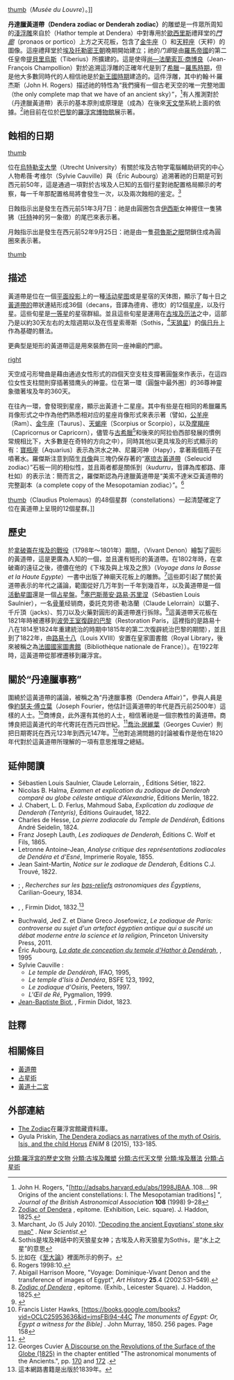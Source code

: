 {{Rough translation|time=2021-06-01T08:33:55+00:00}}
{{noteTA
|1=zh-hans:活动星图; zh-hant:星座盤;
|2=zh-hans:让-弗朗索瓦·商博良; zh-hant:尚—法蘭索瓦·商博良;
}}

{{coord|26|8|30|N|32|40|13|E|display=title}}

[[圖像:Dendera_zodiac,_Louvre.jpg|thumb]]（''Musée du Louvre''）。]]

'''丹達臘黃道帶（Dendera zodiac or Denderah zodiac）'''的雕塑是一件眾所周知的{{link-en|古埃及藝術|Art of ancient Egypt|埃及}}[[淺浮雕|淺浮雕]]來自於{{link-en|丹达腊神庙群|Dendera Temple complex|位在丹答臘的哈托爾神廟}}（Hathor temple at Dendera）中對專用於[[歐西里斯|歐西里斯]]禮拜堂的''[[門廊|門廊]]''（pronaos or portico）上方之天花板，包含了[[金牛宮|金牛座]]（{{link-en|牛 (神話)|Bull (mythology)|聖牛}}）和[[天秤宮|天秤座]]（天秤）的圖像。這座禮拜堂於[[托勒密王國#歷史|埃及托勒密王朝]]晚期開始建立；祂的''门廊''是由[[羅馬帝國|羅馬帝國]]的第二任皇帝[[提貝里烏斯|提貝里烏斯]]（Tiberius）所擴建的。這是使得[[让-弗朗索瓦·商博良|尚—法蘭索瓦·商博良]]（Jean-François Champollion）對於追溯這浮雕的正確年代是到了[[希臘化時代|希臘]]－[[埃及_(羅馬行省)|羅馬時期]]，但是他大多數同時代的人相信祂是於[[新王國時期|新王國時期]]建造的。這件浮雕，其中約翰·H·羅杰斯（John H. Rogers）描述祂的特性為“我們擁有一個古老天空的唯一完整地圖（the only complete map that we have of an ancient sky）”，<ref>John H. Rogers, "[http://adsabs.harvard.edu/abs/1998JBAA..108....9R Origins of the ancient constellations: I. The Mesopotamian traditions] {{Wayback|url=http://adsabs.harvard.edu/abs/1998JBAA..108....9R |date=20170809223454 }}", ''Journal of the British Astronomical Association'' '''108''' (1998) 9–28</ref>有人推測對於（丹達臘黃道帶）表示的基本原則或原理是（成為）在後來[[天文學|天文學]]系統上面的依據。<ref>[http://books.google.com/books?vid=0wPPdxNrZi0_mMbp&id=xznqw5EkOCMC Zodiac of Dendera] {{Wayback|url=http://books.google.com/books?vid=0wPPdxNrZi0_mMbp&id=xznqw5EkOCMC |date=20170423205312 }}, epitome. (Exhibition, Leic. square). J. Haddon, 1825.</ref>祂目前在位於[[巴黎|巴黎]]的[[羅浮宮博物館|羅浮宮博物館]]展示著。

== 蝕相的日期 ==
[[圖像:Eclipse_solaire_du_7_mars_-51.jpg|thumb]]

位在[[烏特勒支大學|烏特勒支大學]]（Utrecht University）有關於埃及古物学電腦輔助研究的中心人物希薇·考维尔（Sylvie Cauville）與{{link-en|艾力克·阿尔伯格|Éric Aubourg}}（Éric Aubourg）追溯著祂的日期是可到西元前50年，這是通過一項對於古埃及人已知的五個行星對祂配置格局顯示的考察，每一千年那配置格局將會發生一次，以及兩次蝕相的鉴定。<ref>Marchant, Jo (5 July 2010). [http://www.newscientist.com/blogs/culturelab/2010/07/decoding-the-ancient-egyptians-stone-sky-map.html "Decoding the ancient Egyptians' stone sky map"] {{Wayback|url=http://www.newscientist.com/blogs/culturelab/2010/07/decoding-the-ancient-egyptians-stone-sky-map.html |date=20171223220217 }}. ''New Scientist''.</ref>

日蝕指示出是發生在西元前51年3月7日：祂是由圓圈包含[[伊西斯|伊西斯]]女神握住一隻狒狒（[[托特|托特]]神的另一象徵）的尾巴來表示著。

月蝕指示出是發生在西元前52年9月25日：祂是由一隻[[荷魯斯之眼|荷魯斯之眼]]閉鎖住成為圓圈來表示著。

[[圖像:Eclipse-lunaire-du-zodiaque-de-denderah.jpg|thumb]]

== 描述 ==

黃道帶是位在一個[[地图投影|平面投影]]上的一種[[活动星图|活动星图]]或是星宿的天体图，顯示了每十日之[[黃道帶|黃道帶的]]帶狀連結形成36個{{link-en|旬星|decans}}（decans，音譯為德肯、德坎）的12個[[星座|星座]]，以及行星。這些旬星是[[視星等|一等星]]的星宿群組。並且這些旬星是運用在[[古埃及历法|古埃及历法]]之中，這部乃是以約30天左右的太陰週期以及在恆星索蒂斯（Sothis，<ref name = 埃及神話>Sothis是埃及神話中的天狼星女神；古埃及人称天狼星为Sothis，是“水上之星”的意思</ref>[[天狼星|天狼星]]）的[[偕日升|偕日升]]上作為基礎的曆法。

{{來源請求|它的黃道帶是以圓形的形式來表示在{{link-en|古埃及的藝術|Art of ancient Egypt|古埃及藝術}}中是獨特的。|日期=2016年10月22日}}更典型是矩形的黃道帶這是用來裝飾在同一座神廟的門廊。

[[圖像:Zodiaque_de_Denderah_aux_couleurs_d'origine.jpg|right]]

天空成弓形彎曲是藉由通過女性形式的四個天空支柱支撐著圓盤來作表示，在這四位女性支柱間則穿插著猎鹰头的神靈。位在第一環（圓盤中最外圈）的36尊神靈象徵著埃及年的360天。

在往內一環，會發現到星座，顯示出黃道十二星座。其中有些是在相同的希臘羅馬肖像形式之中作為他們熟悉相对应的星座肖像形式來表示著（譬如，[[白羊座|公羊座]]〔Ram〕、[[金牛座|金牛座]]〔Taurus〕、[[天蝎座|天蝎座]]〔Scorpius or Scorpio〕，以及[[摩羯座|摩羯座]]〔Capricornus or Capricorn〕，儘管与[[古希臘|古希臘]]<ref>比如在《[[天文學大成|至大論]]》裡面所示的例子。</ref>和後來的阿拉伯西部發展的慣例常規相比下，大多數是在奇特的方向之中），同時其他以更具埃及的形式顯示的有：[[寶瓶座|寶瓶座]]〔Aquarius〕表示為洪水之神、尼羅河神{{link-en|哈比 (尼羅河)|Hapy|哈比}}（Hapy），拿著兩個瓶子在噴著水。{{來源請求|日期=2016年10月23日}}羅傑斯注意到陌生[[肖像学|肖像]]與三塊仍保存著的“[[塞琉古紀年|塞琉古黃道帶]]（Seleucid zodiac）”石板一同的相似性，並且兩者都是關係到{{link-en|邊界石|Kudurru}}（''kudurru''，音譯為库都路、庫杜如）的表示法：簡而言之，羅傑斯認為丹達臘黃道帶是“美索不達米亞黃道帶的完整副本（a complete copy of the Mesopotamian zodiac）”。<ref>Rogers 1998:10.</ref>

[[圖像:Constellations_présentes_sur_le_Zodiaque_de_Denderah.jpg|thumb]]（Claudius Ptolemaus）的48個星群（constellations）一起清楚確定了位在黃道帶上呈現的12個星群。]]

== 歷史 ==
於[[埃及-敘利亞戰役|拿破崙在埃及的戰役]]（1798年～1801年）期間，{{link-en|多明尼克·韋馮|Dominique Vivant|韋馮·德儂}}（Vivant Denon）繪製了圓形的黃道帶，這是更廣為人知的一個，並且還有矩形的黃道帶。在1802年時，在拿破崙的遠征之後，德儂在他的《下埃及與上埃及之旅》（''Voyage dans la Basse et la Haute Egypte''）一書中出版了神廟天花板上的雕飾。<ref>Abigail Harrison Moore, "Voyage: Dominique-Vivant Denon and the transference of images of Egypt", ''Art History'' '''25'''.4 (2002:531–549).</ref>這些即引起了關於黃道帶表示的年代之議論，範圍從好几万年到一千年到幾百年，以及黃道帶是一個 [[活動星圖|活動星圖]]還是一個[[占星術|占星盤]]。<ref>[https://books.google.com/books?id=xznqw5EkOCMC ''Zodiac of Dendera''] {{Wayback|url=https://books.google.com/books?id=xznqw5EkOCMC |date=20200609072717 }}, epitome. (Exhib., Leicester Square). J. Haddon, 1825.</ref>[[塞巴斯蒂安·路易·苏里涅|塞巴斯蒂安·路易·苏里涅]]（Sébastien Louis Saulnier），一名[[文物|骨董]]经销商，委託克劳德·勒洛蘭（Claude Lelorrain）以鋸子、千斤頂（jacks）、剪刀以及火藥對圓形的黃道帶進行拆除。<ref>{{Cite web |url=https://books.google.com/books?id=2fU-AAAAcAAJ |title=存档副本 |accessdate=2016-10-23 |archive-date=2019-07-16 |archive-url=https://web.archive.org/web/20190716072241/https://books.google.com/books?id=2fU-AAAAcAAJ |dead-url=no }}</ref>這黃道帶天花板在1821年時被遷移到[[波旁復辟|波旁王室復辟的巴黎]]（Restoration Paris，這裡指的是路易十八在1814至1824年重建統治的時期中1815年的第二次復辟統治巴黎的期間），並且到了1822年，由[[路易十八|路易十八]]（Louis XVIII）安置在皇家圖書館（Royal Library，後來被稱之為[[法國國家圖書館|法國國家圖書館]]〔Bibliothèque nationale de France〕）。在1922年時，這黃道帶從那裡遷移到羅浮宮。

== 關於“丹達臘事務” ==
圍繞於這黃道帶的議論，被稱之為“丹達臘事務（Dendera Affair）”，參與人員是像[[約瑟夫·傅立葉|約瑟夫·傅立葉]]（Joseph Fourier，他估計這黃道帶的年代是西元前2500年）這樣的人士。<ref>Francis Lister Hawks, [https://books.google.com/books?vid=OCLC25953636&id=jmsFBi94-44C ''The monuments of Egypt: Or, Egypt a witness for the Bible] {{Wayback|url=https://books.google.com/books?vid=OCLC25953636&id=jmsFBi94-44C |date=20190717162446 }}''. John Murray, 1850. 256 pages. Page 158</ref>商博良，此外還有其他的人士，相信著祂是一個宗教性的黃道帶。商博良把這黃道代的年代寄託在西元四世紀。<ref>{{Cite web |url=https://www.youtube.com/watch?v=jQ4kaFNa8Kc |title=存档副本 |accessdate=2016-10-23 |archive-date=2019-09-21 |archive-url=https://web.archive.org/web/20190921013558/https://www.youtube.com/watch?v=jQ4kaFNa8Kc&gl=US&hl=en |dead-url=no }}</ref>[[喬治·居維葉|喬治·居維葉]]（Georges Cuvier）則把日期寄託在西元123年到西元147年。<ref>Georges Cuvier [http://geology.19thcenturyscience.org/books/1831-Cuvier-Revolutions/htm/doc.html A Discourse on the Revolutions of the Surface of the Globe (1825)] {{Wayback|url=http://geology.19thcenturyscience.org/books/1831-Cuvier-Revolutions/htm/doc.html |date=20160303201258 }} in the chapter entitled "The astronomical monuments of the Ancients.", pp. [http://geology.19thcenturyscience.org/books/1831-Cuvier-Revolutions/htm/doc170.html 170] {{Wayback|url=http://geology.19thcenturyscience.org/books/1831-Cuvier-Revolutions/htm/doc170.html |date=20110724203805 }} and [http://geology.19thcenturyscience.org/books/1831-Cuvier-Revolutions/htm/doc172.html 172] {{Wayback|url=http://geology.19thcenturyscience.org/books/1831-Cuvier-Revolutions/htm/doc172.html |date=20110724204027 }}.</ref>他對追溯問題的討論被看作是他在1820年代對於這黃道帶所理解的一項有意思推理之總結。

== 延伸閱讀 ==
* Sébastien Louis Saulnier, Claude Lelorrain, {{google books|2fU-AAAAcAAJ|Notice sur le voyage de M. Lelorrain en Égypte}}, Éditions Sétier, 1822.
* Nicolas B. Halma, ''Examen et explication du zodiaque de Denderah comparé au globe céleste antique d'Alexandrie'', Éditions Merlin, 1822.
* J. Chabert, L. D. Ferlus, Mahmoud Saba, ''Explication du zodiaque de Denderah (Tentyris)'', Éditions Guiraudet, 1822.
* Charles de Hesse, ''La pierre zodiacale du Temple de Dendérah'', Éditions André Seidelin, 1824.
* Franz Joseph Lauth, ''Les zodiaques de Denderah'', Éditions C. Wolf et Fils, 1865.
* Letronne Antoine-Jean, ''Analyse critique des représentations zodiacales de Dendéra et d'Esné'', Imprimerie Royale, 1855.
* Jean Saint-Martin, ''Notice sur le zodiaque de Denderah'', Éditions C.J. Trouvé, 1822. 
* {{link-en|吉恩-巴蒂斯特·普罗斯珀尔·乔洛斯|Jean-Baptiste Prosper Jollois|Jean-Baptiste Prosper Jollois}}; {{link-en|埃杜代·德·维利尔斯·杜·特雷奇|Édouard de Villiers du Terrage|Édouard de Villiers du Terrage}}, ''Recherches sur les [[浮雕|bas-reliefs]] astronomiques des Égyptiens'', Carilian-Goeury, 1834. 
* {{link-en|贾克-乔瑟夫·商博良·菲热克|Jacques-Joseph Champollion-Figeac|Jacques-Joseph Champollion-Figeac}}, {{google books|CQFFAAAAIAAJ|Égypte ancienne|page=PP9}}, Firmin Didot, 1832.<ref>這本網路書籍是出版於1839年。</ref>
* Buchwald, Jed Z. et Diane Greco Josefowicz, ''Le zodiaque de Paris: controverse au sujet d'un artefact égyptien antique qui a suscité un débat moderne entre la science et la religion'', Princeton University Press, 2011.
* Éric Aubourg, ''[https://web.archive.org/web/20160303182053/http://www.ifao.egnet.net/bifao/Bifao095_art_01.pdf La date de conception du temple d'Hathor à Dendérah]'', {{link-en|BIFAO|BIFAO}}, 1995
* Sylvie Cauville :
** ''Le temple de Dendérah'', IFAO, 1995,
** ''Le temple d'Isis à Dendéra'', BSFE 123, 1992,
** ''Le zodiaque d'Osiris'', Peeters, 1997. 
** ''L'Œil de Ré'', Pygmalion, 1999.
* [[让-巴蒂斯特·毕奥|Jean-Baptiste Biot]], {{google books|IdI4AAAAMAAJ|Recherches sur plusieurs points de l'astronomie égyptienne appliquées aux monuments astronomiques trouvés en Égypte|page=PR3}}, Firmin Didot, 1823.

== 註釋 ==
{{reflist|2}}

== 相關條目 ==
* [[黃道帶|黃道帶]]
* [[占星術|占星術]]
* [[黃道十二宮|黃道十二宮]]

== 外部連結 ==
{{共享資源}}
* [http://cartelen.louvre.fr/cartelen/visite?srv=car_not_frame&idNotice=19044 The Zodiac]{{Wayback|url=http://cartelen.louvre.fr/cartelen/visite?srv=car_not_frame&idNotice=19044 |date=20080227115038 }}在羅浮宮館藏資料庫。{{fr icon}}
* Gyula Priskin, [http://www.enim-egyptologie.fr/index.php?page=enim-8&n=9 The Dendera zodiacs as narratives of the myth of Osiris, Isis, and the child Horus]{{Wayback|url=http://www.enim-egyptologie.fr/index.php?page=enim-8&n=9 |date=20200921091228 }} ''ENiM'' 8 (2015), 133-185.

{{占星術知識}}
{{曆法}}
{{DEFAULTSORT:丹達臘黃道帶}}
[[分類:羅浮宮的歷史文物|分類:羅浮宮的歷史文物]]
[[分類:古埃及雕塑|分類:古埃及雕塑]]
[[分類:古代天文學|分類:古代天文學]]
[[分類:埃及曆法|分類:埃及曆法]]
[[分類:占星術|分類:占星術]]
